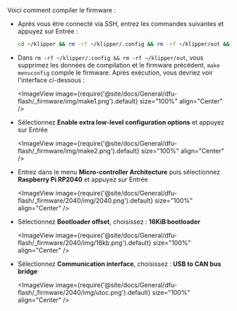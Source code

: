 Voici comment compiler le firmware :
* Après vous être connecté via SSH, entrez les commandes suivantes et appuyez sur Entrée :

    ```bash
    cd ~/klipper && rm -rf ~/klipper/.config && rm -rf ~/klipper/out && make menuconfig
    ```

* Dans `rm -rf ~/klipper/.config && rm -rf ~/klipper/out`, vous supprimez les données de compilation et le firmware précédent, `make menuconfig` compile le firmware. Après exécution, vous devriez voir l'interface ci-dessous :

    <ImageView image={require('@site/docs/General/dfu-flash/_firmware/img/make1.png').default} size="100%" align="Center" />

* Sélectionnez **Enable extra low-level configuration options** et appuyez sur Entrée

    <ImageView image={require('@site/docs/General/dfu-flash/_firmware/img/make2.png').default} size="100%" align="Center" />

* Entrez dans le menu **Micro-controller Architecture** puis sélectionnez **Raspberry Pi RP2040** et appuyez sur Entrée

    <ImageView image={require('@site/docs/General/dfu-flash/_firmware/2040/img/2040.png').default} size="100%" align="Center" />

* Sélectionnez **Bootloader offset**, choisissez : **16KiB bootloader**

    <ImageView image={require('@site/docs/General/dfu-flash/_firmware/2040/img/16kb.png').default} size="100%" align="Center" />

* Sélectionnez **Communication interface**, choisissez : **USB to CAN bus bridge**

    <ImageView image={require('@site/docs/General/dfu-flash/_firmware/2040/img/utoc.png').default} size="100%" align="Center" />